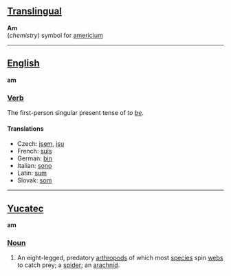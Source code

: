 ==[[Translingual]]==

'''Am'''<br>(''chemistry'') symbol for [[americium]]

----

==[[English]]==

'''am'''

===[[Verb]]===

The first-person singular present tense of ''to [[be]]''.

==== Translations ====
*Czech: [[jsem]], [[jsu]]
*French: [[suis]]
*German: [[bin]]
*Italian: [[sono]]
*Latin: [[sum]]
*Slovak: [[som#Slovak|som]]
----

==[[Yucatec]]==

'''am'''

===[[Noun]]===

# An eight-legged, predatory [[arthropod]]s of which most [[species]] spin [[web]]s to catch prey; a [[spider]]; an [[arachnid]].